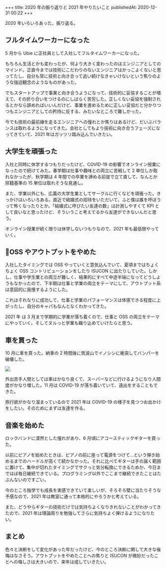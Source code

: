 +++
title: 2020 年の振り返りと 2021 年やりたいこと
publishedAt: 2020-12-31 00:22
+++

2020 年いろいろあった。振り返る。

## フルタイムワーカーになった

5 月から Ubie に正社員として入社してフルタイムワーカーになった。

もちろん生活とかも変わったが、何より大きく変わったのはエンジニアとしてのマインド。正直今までは技術にこだわりのないエンジニアはかっこよくないと思ってたし、自分も常に技術と向き合って追い続けなきゃいけないという焦りのような強迫観念のようなものがあった。

でもスタートアップで事業と向き合うようになって、技術的に妥協することが増えて、その折り合いをつけるのにしばらく苦労した。正しくない妥協を強制されるとかなら辞めればいいんだけど、事業を進めるために正しい妥協だと分かりつつもエンジニアとしての矜持に反する、みたいなところで難しかった。

今でも技術の最前線を走るエンジニアへの憧れとか焦りはあるけど、だいぶバランスは取れるようになってきた。会社としてもより技術に向き合うフェーズになってきていて、2021 年はガッツリ踏み込んでいきたい。

## 大学生を頑張った

入社と同時に休学するつもりだったけど、COVID-19 の影響でオンライン授業になったので続けてみた。春学期は仕事や趣味との両立に苦戦して 2 単位しか取れなかったが、秋学期は 4 年間での卒業を諦める前提で立て直して、なんとか除籍基準の 15 単位は取れそうな見通し。

また、学業以外にも、広義の大学生業としてサークルに行くなどを頑張った。きっかけはいろいろある。直近で結婚式の招待をいただいて、ふと僕は誰を呼ぼうって怖くなったりとか。「結婚式に呼びたい友達の数」は計測しやすくて KPI として良いなと思ったけど、そういうこと考えてるから友達ができないんだと思う。

オンライン授業が続く限りは休学しないつもりなので、2021 年も最低限やっていく。

## OSS やアウトプットをやめた

入社したタイミングでは OSS やっていくと意気込んでいて、夏頃まではちょくちょく OSS コントリビューションをしたり ISUCON に出たりしていた。しかし、仕事や学生業との両立が難しく、結果的にすべて中途半端になってどうしようもなかったので、下半期は仕事と学業の両立をテーマにして、アウトプット系は意図的に我慢するようにした。

これはそれなりに成功して、仕事と学業のパフォーマンスは体感できる程度に上がったし、自分のキャパもなんとなくわかってきた。

2021 年 は 3 月まで学期的に学業が落ち着くので、仕事と OSS の両立をテーマにやっていく。そしてヌルっと学業も織り込めていけたらと思う。

## 車を買った

10 月に車を買った。納車の 2 時間後に筑波山でイノシシに衝突してバンパーを破壊した。

![](https://i.gyazo.com/thumb/1000/c65ad5ca60e3f38858ce5b2c55c75465-png.jpg)

外出苦手人間としては車はかなり良くて、スーパーなどに行けるようになり人間度がかなり増した。11 月は COVID-19 が落ち着いていて、遠出をすることもできた。

旅行欲がかなり溜まっているので 2021 年は COVID-19 の様子を見つつお出かけをしたい。そのためにまずは友達を作る。

## 音楽を始めた

ロックバンドに漠然とした憧れがあり、6 月頃にアコースティックギターを買った。

以前にピアノを始めたときは、ピアノの前に座って電源をつけて...という弾き始めるまでのハードルが高くて続かなかった。それに比べてギターは手の届く範囲に置けて、集中が切れたタイミングでサクっと気分転換にできるためか、今日までほぼ毎日継続できている。プログラミング以外でここまで継続できたことはたぶんないのですごい。

今のところ独学でも成長を実感できていて楽しいが、そろそろ壁に当たりそうな予感なので、2021 年は教室に通って本格的にやろうかと考えている。

また、どうやらギターの技術だけでは気持ちよくなりきれないことがわかってきたので、2021 年は理論周りを勉強してさらに気持ちよく弾けるようになりたい。

## まとめ

色々と決断をして変化があった年だったけど、今のところ決断に関して大きな後悔はなさそう。アウトプットをやめたことへの焦りと ISUCON が微妙だったことへの悔しさは大きいので、来年は成していきたい。
